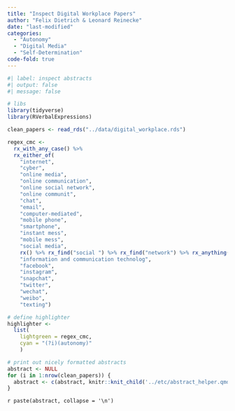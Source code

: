 ```yaml
---
title: "Inspect Digital Workplace Papers"
author: "Felix Dietrich & Leonard Reinecke"
date: "last-modified"
categories:
  - "Autonomy"
  - "Digital Media"
  - "Self-Determination"
code-fold: true
---
```


```r
#| label: inspect abstracts
#| output: false
#| message: false

# libs
library(tidyverse)
library(RVerbalExpressions)

clean_papers <- read_rds("../data/digital_workplace.rds")

regex_cmc <-
  rx_with_any_case() %>% 
  rx_either_of(
    "internet",
    "cyber",
    "online media",
    "online communication",
    "online social network",
    "online communit",
    "chat",
    "email",
    "computer-mediated",
    "mobile phone",
    "smartphone",
    "instant mess",
    "mobile mess",
    "social media",
    rx() %>% rx_find("social ") %>% rx_find("network") %>% rx_anything(mode = "lazy") %>% rx_find("site") %>% rx_anything(mode = "lazy"),
    "information and communication technolog",
    "facebook",
    "instagram",
    "snapchat",
    "twitter",
    "wechat",
    "weibo",
    "texting")

# define highlighter
highlighter <- 
  list(
    lightgreen = regex_cmc,
    cyan = "(?i)(autonomy)"
    )

# print out nicely formatted abstracts
abstract <- NULL
for (i in 1:nrow(clean_papers)) {
  abstract <- c(abstract, knitr::knit_child('../etc/abstract_helper.qmd', quiet = TRUE))
}
```

`r paste(abstract, collapse = '\n')`

